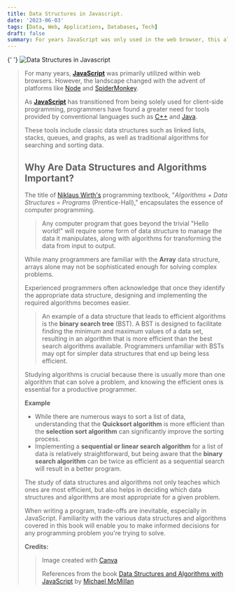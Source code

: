 ```yaml
---
title: Data Structures in Javascript.
date: '2023-06-03'
tags: [Data, Web, Applications, Databases, Tech]
draft: false
summary: For years JavaScript was only used in the web browser, this all changed with the emergence of platforms such as Node and Spidermonkey.
---
```


{' '}
<img
  className="inline"
  src="/static/images/Blog/Data-Structures-in-Javascript/Data-Structures-in-Javascript.png"
  alt="Data Structures in Javascript"
/>

> For many years, **[JavaScript](https://developer.mozilla.org/en-US/docs/Web/JavaScript)** was primarily utilized within web browsers. However, the landscape changed with the advent of platforms like [Node](https://nodejs.org/) and [SpiderMonkey](https://spidermonkey.dev/).
>
> As **[JavaScript](https://developer.mozilla.org/en-US/docs/Web/JavaScript)** has transitioned from being solely used for client-side programming, programmers have found a greater need for tools provided by conventional languages such as [C++](https://en.wikipedia.org/wiki/C%2B%2B) and [Java](https://www.java.com/).
>
> These tools include classic data structures such as linked lists, stacks, queues, and graphs, as well as traditional algorithms for searching and sorting data.
>
> ## Why Are Data Structures and Algorithms Important?
>
> The title of [Niklaus Wirth's](https://en.wikipedia.org/wiki/Niklaus_Wirth) programming textbook, "_Algorithms + Data Structures = Programs_ (Prentice-Hall)," encapsulates the essence of computer programming.
>
> > Any computer program that goes beyond the trivial "Hello world!" will require some form of data structure to manage the data it manipulates, along with algorithms for transforming the data from input to output.
>
> While many programmers are familiar with the **Array** data structure, arrays alone may not be sophisticated enough for solving complex problems.
>
> Experienced programmers often acknowledge that once they identify the appropriate data structure, designing and implementing the required algorithms becomes easier.
>
> > An example of a data structure that leads to efficient algorithms is the **binary search tree** (BST). A BST is designed to facilitate finding the minimum and maximum values of a data set, resulting in an algorithm that is more efficient than the best search algorithms available. Programmers unfamiliar with BSTs may opt for simpler data structures that end up being less efficient.
>
> Studying algorithms is crucial because there is usually more than one algorithm that can solve a problem, and knowing the efficient ones is essential for a productive programmer.
>
> **Example**
>
> - While there are numerous ways to sort a list of data, understanding that the **Quicksort algorithm** is more efficient than the **selection sort algorithm** can significantly improve the sorting process.
> - Implementing a **sequential or linear search algorithm** for a list of data is relatively straightforward, but being aware that the **binary search algorithm** can be twice as efficient as a sequential search will result in a better program.
>
> The study of data structures and algorithms not only teaches which ones are most efficient, but also helps in deciding which data structures and algorithms are most appropriate for a given problem.
>
> When writing a program, trade-offs are inevitable, especially in JavaScript. Familiarity with the various data structures and algorithms covered in this book will enable you to make informed decisions for any programming problem you're trying to solve.
>
> **Credits:**
>
> > Image created with [Canva](https://www.canva.com/)
> >
> > References from the book [Data Structures and Algorithms with JavaScript](https://www.amazon.com/Data-Structures-Algorithms-JavaScript-approaches/dp/1449364934) by [Michael McMillan](https://www.amazon.com/Michael-McMillan/e/B001IU0RIG/ref=aufs_dp_fta_dsk)
